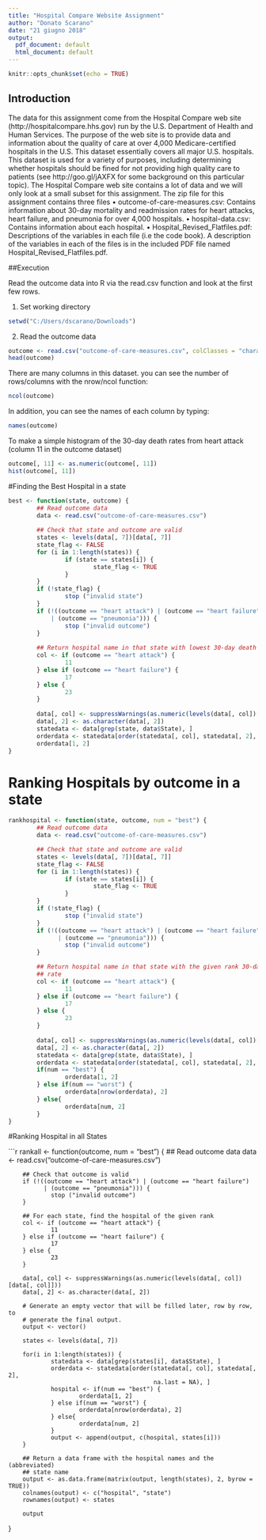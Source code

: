 ---
title: "Hospital Compare Website Assignment"
author: "Donato Scarano"
date: "21 giugno 2018"
output:
  pdf_document: default
  html_document: default
---

```{r setup, include=FALSE}
knitr::opts_chunk$set(echo = TRUE)
```

## Introduction


The data for this assignment come from the Hospital Compare web site (http://hospitalcompare.hhs.gov)
run by the U.S. Department of Health and Human Services. The purpose of the web site is to provide data and
information about the quality of care at over 4,000 Medicare-certified hospitals in the U.S. This dataset essentially
covers all major U.S. hospitals. This dataset is used for a variety of purposes, including determining
whether hospitals should be fined for not providing high quality care to patients (see http://goo.gl/jAXFX
for some background on this particular topic).
The Hospital Compare web site contains a lot of data and we will only look at a small subset for this
assignment. The zip file for this assignment contains three files
• outcome-of-care-measures.csv: Contains information about 30-day mortality and readmission rates
for heart attacks, heart failure, and pneumonia for over 4,000 hospitals.
• hospital-data.csv: Contains information about each hospital.
• Hospital_Revised_Flatfiles.pdf: Descriptions of the variables in each file (i.e the code book).
A description of the variables in each of the files is in the included PDF file named Hospital_Revised_Flatfiles.pdf.

##Execution

Read the outcome data into R via the read.csv function and look at the first few rows.

1. Set working directory

```{r}
setwd("C:/Users/dscarano/Downloads")
```
2. Read the outcome data

```{r}
outcome <- read.csv("outcome-of-care-measures.csv", colClasses = "character")
head(outcome)
```

There are many columns in this dataset.
you can see the number of rows/columns with the nrow/ncol function:

```{r}
ncol(outcome) 
```

In addition, you can see the names of each column by typing:

```{r} 
names(outcome)
```

To make a simple histogram of the 30-day death rates from heart attack (column 11 in the outcome dataset)

```{r}
outcome[, 11] <- as.numeric(outcome[, 11])
hist(outcome[, 11])
```

#Finding the Best Hospital in a state

```{r}
best <- function(state, outcome) {
        ## Read outcome data
        data <- read.csv("outcome-of-care-measures.csv")
        
        ## Check that state and outcome are valid
        states <- levels(data[, 7])[data[, 7]]
        state_flag <- FALSE
        for (i in 1:length(states)) {
                if (state == states[i]) {
                        state_flag <- TRUE
                }
        }
        if (!state_flag) {
                stop ("invalid state")
        } 
        if (!((outcome == "heart attack") | (outcome == "heart failure")
            | (outcome == "pneumonia"))) {
                stop ("invalid outcome")
        }
        
        ## Return hospital name in that state with lowest 30-day death rate
        col <- if (outcome == "heart attack") {
                11
        } else if (outcome == "heart failure") {
                17
        } else {
                23
        }
        
        data[, col] <- suppressWarnings(as.numeric(levels(data[, col])[data[, col]]))
        data[, 2] <- as.character(data[, 2])
        statedata <- data[grep(state, data$State), ]
        orderdata <- statedata[order(statedata[, col], statedata[, 2], na.last = NA), ]
        orderdata[1, 2]
}

```

# Ranking Hospitals by outcome in a state

```{r}
rankhospital <- function(state, outcome, num = "best") {
        ## Read outcome data
        data <- read.csv("outcome-of-care-measures.csv")

        ## Check that state and outcome are valid
        states <- levels(data[, 7])[data[, 7]]
        state_flag <- FALSE
        for (i in 1:length(states)) {
                if (state == states[i]) {
                        state_flag <- TRUE
                }
        }
        if (!state_flag) {
                stop ("invalid state")
        } 
        if (!((outcome == "heart attack") | (outcome == "heart failure")
              | (outcome == "pneumonia"))) {
                stop ("invalid outcome")
        }

        ## Return hospital name in that state with the given rank 30-day death 
        ## rate
        col <- if (outcome == "heart attack") {
                11
        } else if (outcome == "heart failure") {
                17
        } else {
                23
        }
        
        data[, col] <- suppressWarnings(as.numeric(levels(data[, col])[data[, col]]))
        data[, 2] <- as.character(data[, 2])
        statedata <- data[grep(state, data$State), ]
        orderdata <- statedata[order(statedata[, col], statedata[, 2], na.last = NA), ]
        if(num == "best") {
                orderdata[1, 2]
        } else if(num == "worst") {
                orderdata[nrow(orderdata), 2]
        } else{
                orderdata[num, 2]
        }
}
```
#Ranking Hospital in all States


```{r}
rankall <- function(outcome, num = "best") {
        ## Read outcome data
        data <- read.csv("outcome-of-care-measures.csv")
        
        ## Check that outcome is valid
        if (!((outcome == "heart attack") | (outcome == "heart failure")
              | (outcome == "pneumonia"))) {
                stop ("invalid outcome")
        }

        ## For each state, find the hospital of the given rank
        col <- if (outcome == "heart attack") {
                11
        } else if (outcome == "heart failure") {
                17
        } else {
                23
        }
        
        data[, col] <- suppressWarnings(as.numeric(levels(data[, col])[data[, col]]))
        data[, 2] <- as.character(data[, 2])
        
        # Generate an empty vector that will be filled later, row by row, to 
        # generate the final output.
        output <- vector()
        
        states <- levels(data[, 7])
        
        for(i in 1:length(states)) {
                statedata <- data[grep(states[i], data$State), ]
                orderdata <- statedata[order(statedata[, col], statedata[, 2], 
                                             na.last = NA), ]
                hospital <- if(num == "best") {
                        orderdata[1, 2]
                } else if(num == "worst") {
                        orderdata[nrow(orderdata), 2]
                } else{
                        orderdata[num, 2]
                }
                output <- append(output, c(hospital, states[i]))
        }

        ## Return a data frame with the hospital names and the (abbreviated) 
        ## state name
        output <- as.data.frame(matrix(output, length(states), 2, byrow = TRUE))
        colnames(output) <- c("hospital", "state")
        rownames(output) <- states
        
        output
}
